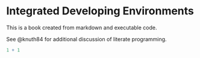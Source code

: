 # Integrated Developing Environments

This is a book created from markdown and executable code.

See @knuth84 for additional discussion of literate programming.

```r
1 + 1
```

